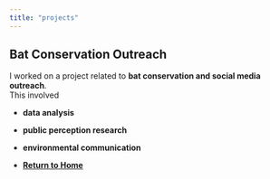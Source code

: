 ```yaml
---
title: "projects"
---
```


## Bat Conservation Outreach

I worked on a project related to **bat conservation and social media outreach**.\
This involved

-   **data analysis**

-    **public perception research**

-   **environmental communication**

-   [**Return to Home**](index.html)
